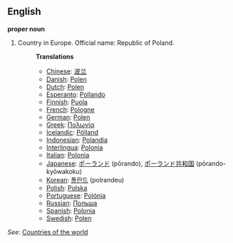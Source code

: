 ==English==

'''proper noun'''

# Country in Europe. Official name: Republic of Poland.
#:'''Translations'''
#:*[[Chinese]]: [[波兰]]
#:*[[Danish]]: [[Polen]]
#:*[[Dutch]]: [[Polen]]
#:*[[Esperanto]]: [[Pollando]]
#:*[[Finnish]]: [[Puola]]
#:*[[French]]: [[Pologne]]
#:*[[German]]: [[Polen]]
#:*[[Greek]]: [[Πολωνία]]
#:*[[Icelandic]]: [[Pólland]]
#:*[[Indonesian]]: [[Polandia]]
#:*[[Interlingua]]: [[Polonia]]
#:*[[Italian]]: [[Polonia]]
#:*[[Japanese]]: [[ポーランド]] (pōrando), [[ポーランド]][[共和国]] (pōrando-kyōwakoku)
#:*[[Korean]]: [[폴란드]] (polrandeu)
#:*[[Polish]]: [[Polska]]
#:*[[Portuguese]]: [[Polónia]]
#:*[[Russian]]: [[Польша]]
#:*[[Spanish]]: [[Polonia]]
#:*[[Swedish]]: [[Polen]]

''See'': [[Countries of the world]]